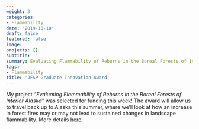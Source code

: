```yaml
---
weight: 3
categories:
- Flammability
date: "2019-10-10"
draft: false
featured: false
image:
projects: []
subtitle: ''
summary: Evaluating Flammability of Reburns in the Boreal Forests of Interior Alaska
tags:
- Flammability
title: 'JFSP Graduate Innovation Award'
---
```


My project *"Evaluating Flammability of Reburns in the Boreal Forests of Interior Alaska"* was selected for funding this week! The award will allow us to travel back up to Alaska this summer, where we'll look at how an increase in forest fires may or may not lead to sustained changes in landscape flammability. More details [here.](https://www.firescience.gov/JFSP_advanced_search_results_detail.cfm?jdbid=%24%27%3A%2B%3FV%20%20%20%0A)
